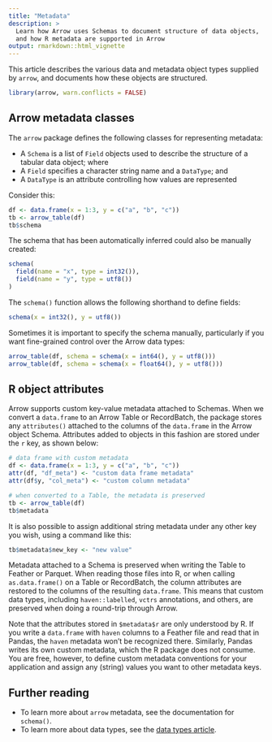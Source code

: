 ```yaml
---
title: "Metadata"
description: > 
  Learn how Arrow uses Schemas to document structure of data objects, 
  and how R metadata are supported in Arrow
output: rmarkdown::html_vignette
---
```


This article describes the various data and metadata object types supplied by `arrow`, and documents how these objects are structured. 

```r
library(arrow, warn.conflicts = FALSE)
```

## Arrow metadata classes

The `arrow` package defines the following classes for representing metadata:

- A `Schema` is a list of `Field` objects used to describe the structure of a tabular data object; where
- A `Field` specifies a character string name and a `DataType`; and
- A `DataType` is an attribute controlling how values are represented

Consider this:

```r
df <- data.frame(x = 1:3, y = c("a", "b", "c"))
tb <- arrow_table(df)
tb$schema
```

The schema that has been automatically inferred could also be manually created:

```r
schema(
  field(name = "x", type = int32()),
  field(name = "y", type = utf8())
)
```

The `schema()` function allows the following shorthand to define fields:

```r
schema(x = int32(), y = utf8())
```

Sometimes it is important to specify the schema manually, particularly if you want fine-grained control over the Arrow data types:

```r
arrow_table(df, schema = schema(x = int64(), y = utf8()))
arrow_table(df, schema = schema(x = float64(), y = utf8()))
```


## R object attributes

Arrow supports custom key-value metadata attached to Schemas. When we convert a `data.frame` to an Arrow Table or RecordBatch, the package stores any `attributes()` attached to the columns of the `data.frame` in the Arrow object Schema. Attributes added to objects in this fashion are stored under the `r` key, as shown below:

```r
# data frame with custom metadata
df <- data.frame(x = 1:3, y = c("a", "b", "c"))
attr(df, "df_meta") <- "custom data frame metadata"
attr(df$y, "col_meta") <- "custom column metadata"

# when converted to a Table, the metadata is preserved
tb <- arrow_table(df)
tb$metadata
```

It is also possible to assign additional string metadata under any other key you wish, using a command like this:

```r
tb$metadata$new_key <- "new value"
```

Metadata attached to a Schema is preserved when writing the Table to Feather or Parquet. When reading those files into R, or when calling `as.data.frame()` on a Table or RecordBatch, the column attributes are restored to the columns of the resulting `data.frame`. This means that custom data types, including `haven::labelled`, `vctrs` annotations, and others, are preserved when doing a round-trip through Arrow.

Note that the attributes stored in `$metadata$r` are only understood by R. If you write a `data.frame` with `haven` columns to a Feather file and read that in Pandas, the `haven` metadata won't be recognized there. Similarly, Pandas writes its own custom metadata, which the R package does not consume. You are free, however, to define custom metadata conventions for your application and assign any (string) values you want to other metadata keys. 

## Further reading

- To learn more about `arrow` metadata, see the documentation for `schema()`.
- To learn more about data types, see the [data types article](./data_types.html). 

